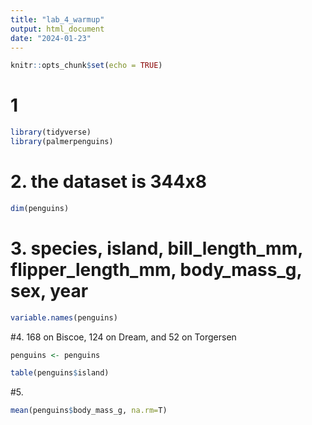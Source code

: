 ```yaml
---
title: "lab_4_warmup"
output: html_document
date: "2024-01-23"
---
```


```r
knitr::opts_chunk$set(echo = TRUE)
```
# 1
```r
library(tidyverse)
library(palmerpenguins)
```

# 2. the dataset is 344x8
```r
dim(penguins)
```

# 3. species, island, bill_length_mm, flipper_length_mm, body_mass_g, sex, year
```r
variable.names(penguins)
```

#4. 168 on Biscoe, 124 on Dream, and 52 on Torgersen
```r
penguins <- penguins
```

```r
table(penguins$island)
```

#5. 

```r
mean(penguins$body_mass_g, na.rm=T)
```










